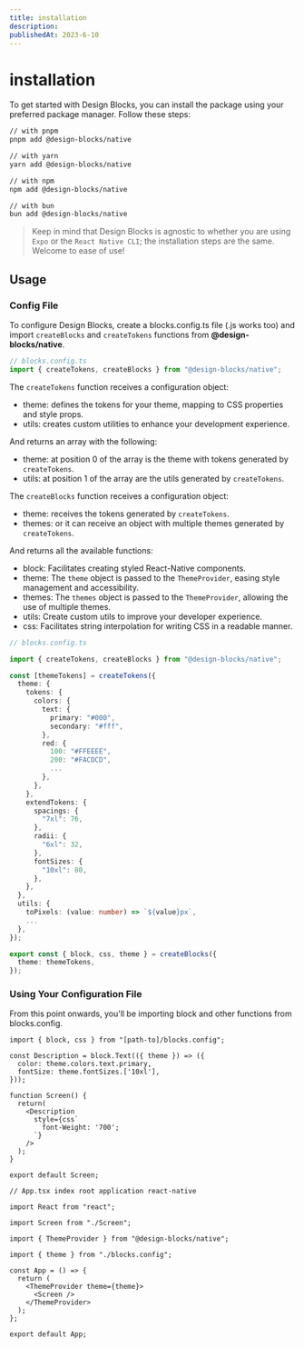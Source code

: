 ```yaml
---
title: installation
description:
publishedAt: 2023-6-10
---
```


# installation

To get started with Design Blocks, you can install the package using your preferred package manager. Follow these steps:

```sh
// with pnpm
pnpm add @design-blocks/native

// with yarn
yarn add @design-blocks/native

// with npm
npm add @design-blocks/native

// with bun
bun add @design-blocks/native
```
> Keep in mind that Design Blocks is agnostic to whether you are using `Expo` or the `React Native CLI`; the installation steps are the same. Welcome to ease of use!

## Usage

### Config File

To configure Design Blocks, create a blocks.config.ts file (.js works too) and import `createBlocks` and `createTokens` functions from **@design-blocks/native**.

```ts /createTokens/#v /createBlocks/#s
// blocks.config.ts
import { createTokens, createBlocks } from "@design-blocks/native";
```

The `createTokens` function receives a configuration object:

- theme: defines the tokens for your theme, mapping to CSS properties and style props.
- utils: creates custom utilities to enhance your development experience.

And returns an array with the following:

- theme: at position 0 of the array is the theme with tokens generated by `createTokens`.
- utils: at position 1 of the array are the utils generated by `createTokens`.

The `createBlocks` function receives a configuration object:

- theme: receives the tokens generated by `createTokens`.
- themes: or it can receive an object with multiple themes generated by `createTokens`.

And returns all the available functions:

- block: Facilitates creating styled React-Native components.
- theme: The `theme` object is passed to the `ThemeProvider`, easing style management and accessibility.
- themes: The `themes` object is passed to the `ThemeProvider`, allowing the use of multiple themes.
- utils: Create custom utils to improve your developer experience.
- css: Facilitates string interpolation for writing CSS in a readable manner.

```ts showLineNumbers
// blocks.config.ts

import { createTokens, createBlocks } from "@design-blocks/native";

const [themeTokens] = createTokens({
  theme: {
    tokens: {
      colors: {
        text: {
          primary: "#000",
          secondary: "#fff",
        },
        red: {
          100: "#FFEEEE",
          200: "#FACDCD",
          ...
        },
      },
    },
    extendTokens: {
      spacings: {
        "7xl": 76,
      },
      radii: {
        "6xl": 32,
      },
      fontSizes: {
        "10xl": 80,
      },
    },
  },
  utils: {
    toPixels: (value: number) => `${value}px`,
    ...
  },
});

export const { block, css, theme } = createBlocks({
  theme: themeTokens,
});
```

### Using Your Configuration File

From this point onwards, you'll be importing block and other functions from blocks.config.

```tsx
import { block, css } from "[path-to]/blocks.config";

const Description = block.Text(({ theme }) => ({
  color: theme.colors.text.primary,
  fontSize: theme.fontSizes.['10xl'],
}));

function Screen() {
  return(
    <Description
      style={css`
        font-Weight: '700';
      `}
    />
  );
}

export default Screen;
```

```tsx
// App.tsx index root application react-native

import React from "react";

import Screen from "./Screen";

import { ThemeProvider } from "@design-blocks/native";

import { theme } from "./blocks.config";

const App = () => {
  return (
    <ThemeProvider theme={theme}>
      <Screen />
    </ThemeProvider>
  );
};

export default App;
```
